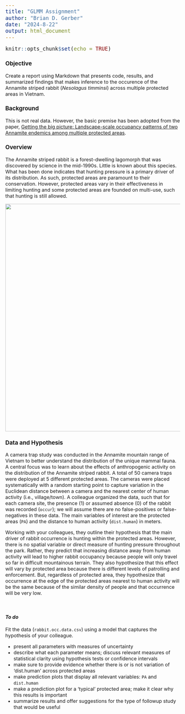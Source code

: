 ```yaml
---
title: "GLMM Assignment"
author: "Brian D. Gerber"
date: "2024-8-22"
output: html_document
---
```


<style type="text/css">
  body{
  font-size: 12pt;
}
pre{
  font-size: 20px; 
}
</style>

```r
knitr::opts_chunk$set(echo = TRUE)
```

### **Objective**
Create a report using Markdown that presents code, results, and summarized findings that makes inference to the occurence of the Annamite striped rabbit (*Nesolagus timminsi*) across multiple protected areas in Vietnam.

### **Background**
This is not real data. However, the basic premise has been adopted from the paper, [Getting the big picture: Landscape-scale occupancy patterns of two Annamite endemics among multiple protected areas](https://conbio.onlinelibrary.wiley.com/doi/full/10.1111/csp2.620).


### **Overview**
The Annamite striped rabbit is a forest-dwelling lagomorph that was discovered by science in the mid-1990s. Little is known about this species. What has been done indicates that hunting pressure is a primary driver of its distribution. As such, protected areas are paramount to their conservation. However, protected areas vary in their effectiveness in limiting hunting and some protected areas are founded on multi-use, such that hunting is still allowed. 


<p align="center">
<img src="Annamite striped rabbit.png" width="750"/>
</p>


### Data and Hypothesis

A camera trap study was conducted in the Annamite mountain range of Vietnam to better understand the distribution of the unique mammal fauna. A central focus was to learn about the effects of anthropogenic activity on the distribution of the Annamite striped rabbit. A total of 50 camera traps were deployed at 5 different protected areas. The cameras were placed systematically with a random starting point to capture variation in the Euclidean distance between a camera and the nearest center of human activity (i.e., village/town). A colleague organized the data, such that for each camera site, the presence (1) or assumed absence (0) of the rabbit was recorded (`occur`); we will assume there are no false-positives or false-negatives in these data. The main variables of interest are the protected areas (`PA`) and the distance to human activity (`dist.human`) in meters.

Working with your colleagues, they outline their hypothesis that the main driver of rabbit occurrence is hunting within the protected areas. However, there is no spatial variable or direct measure of hunting pressure throughout the park. Rather, they predict that increasing distance away from human activity will lead to higher rabbit occupancy because people will only travel so far in difficult mountainous terrain. They also hypothesize that this effect will vary by protected area because there is different levels of patrolling and enforcement. But, regardless of protected area, they hypothesize that occurrence at the edge of the protected areas nearest to human activity will be the same because of the similar density of people and that occurrence will be very low.

<br>

#### *To do*

Fit the data (`rabbit.occ.data.csv`) using a model that captures the hypothesis of your colleague.

- present all parameters with measures of uncertainty
- describe what each parameter means; discuss relevant measures of statistical clarity using hypothesis tests or confidence intervals
- make sure to provide evidence whether there is or is not variation of 'dist.human' across protected areas
- make prediction plots that display all relevant variables: `PA` and `dist.human`
- make a prediction plot for a 'typical' protected area; make it clear why this results is important
- summarize results and offer suggestions for the type of followup study that would be useful


<br>
<br>
